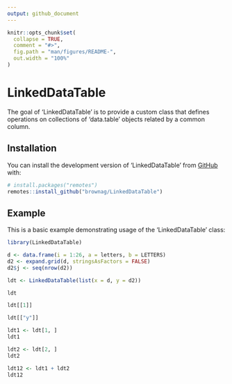 ```yaml
---
output: github_document
---
```


<!-- README.md is generated from README.Rmd. Please edit that file -->

```r
knitr::opts_chunk$set(
  collapse = TRUE,
  comment = "#>",
  fig.path = "man/figures/README-",
  out.width = "100%"
)
```

# LinkedDataTable

<!-- badges: start -->
<!-- badges: end -->

The goal of 'LinkedDataTable' is to provide a custom class that defines operations on collections of 'data.table' objects related by a common column.

## Installation

You can install the development version of 'LinkedDataTable' from [GitHub](https://github.com/) with:

``` r
# install.packages("remotes")
remotes::install_github("brownag/LinkedDataTable")
```

## Example

This is a basic example demonstrating usage of the 'LinkedDataTable' class:

```r
library(LinkedDataTable)

d <- data.frame(i = 1:26, a = letters, b = LETTERS)
d2 <- expand.grid(d, stringsAsFactors = FALSE)
d2$j <- seq(nrow(d2))

ldt <- LinkedDataTable(list(x = d, y = d2))

ldt

ldt[[1]]

ldt[["y"]]

ldt1 <- ldt[1, ]
ldt1

ldt2 <- ldt[2, ]
ldt2

ldt12 <- ldt1 + ldt2
ldt12
```

